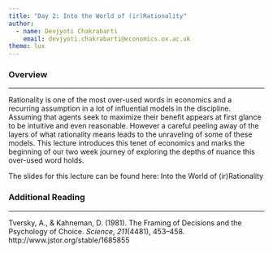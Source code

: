 ```yaml
---
title: "Day 2: Into the World of (ir)Rationality"
author: 
  - name: Devjyoti Chakrabarti
    email: devjyoti.chakrabarti@economics.ox.ac.uk
theme: lux      
---
```


### Overview

------------------------------------------------------------------------

Rationality is one of the most over-used words in economics and a recurring assumption in a lot of influential models in the discipline. Assuming that agents seek to maximize their benefit appears at first glance to be intuitive and even reasonable. However a careful peeling away of the layers of what rationality means leads to the unraveling of some of these models. This lecture introduces this tenet of economics and marks the beginning of our two week journey of exploring the depths of nuance this over-used word holds.

The slides for this lecture can be found here: [Into the World of (ir)Rationality](into_the_world_of_rationality.qmd){style="text-decoration:none"}

### Additional Reading

------------------------------------------------------------------------

Tversky, A., & Kahneman, D. (1981). The Framing of Decisions and the Psychology of Choice. *Science*, *211*(4481), 453–458. http://www.jstor.org/stable/1685855
